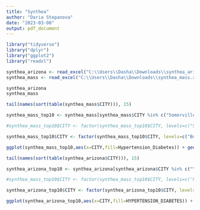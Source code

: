 ---
title: "Synthea"
author: "Daria Stepanova"
date: "2023-03-08"
output: pdf_document
---

```{r}

library("tidyverse")
library("dplyr")
library("ggplot2")
library("readxl")

synthea_arizona <- read_excel("C:\\Users\\Dasha\\Downloads\\synthea_arizona.xlsx")
synthea_mass <- read_excel("C:\\Users\\Dasha\\Downloads\\synthea_mass.xlsx")

synthea_arizona
synthea_mass

```

```{r}

tail(names(sort(table(synthea_mass$CITY))), 15)

synthea_mass_top10 <- synthea_mass[synthea_mass$CITY %in% c("Somerville","Lawrence","Framingham","Medford","Fall River", "Quincy","Lynn","New Bedford","Lowell","Newton","Brockton","Cambridge","Springfield","Worcester","Boston"),]

#synthea_mass_top10$CITY <- factor(synthea_mass_top10$CITY, levels=c("Somerville","Lawrence","Framingham","Medford","Fall River","Quincy","Lynn","New Bedford","Lowell","Newton","Brockton","Cambridge","Springfield","Worcester","Boston"))

synthea_mass_top10$CITY <- factor(synthea_mass_top10$CITY, levels=c("Boston","Worcester","Springfield","Cambridge","Brockton","Newton","Lowell","New Bedford","Lynn","Quincy","Fall River","Medford","Framingham","Lawrence","Somerville"))

ggplot(synthea_mass_top10,aes(x=CITY,fill=Hypertension_Diabetes)) + geom_bar(position = "fill") + scale_x_discrete(guide = guide_axis(angle = 60)) + labs(x="City",y="Proportion of Hypertension/Diabetes",title="Proportion of Hypertension/Diabetes in Massachusetts")


```

```{r}

tail(names(sort(table(synthea_arizona$CITY))), 15)

synthea_arizona_top10 <- synthea_arizona[synthea_arizona$CITY %in% c("Yuma","Marana","Flagstaff","Lake Havasu City","Avondale","Tempe","Peoria","Scottsdale","Chandler","Glendale","Surprise","Gilbert","Tucson","Mesa","Phoenix"),]

#synthea_mass_top10$CITY <- factor(synthea_mass_top10$CITY, levels=c('Phoenix', 'Mesa', 'Tucson', 'Gilbert', 'Surprise', 'Glendale', 'Chandler', 'Scottsdale', 'Peoria', 'Tempe', 'Avondale', 'Lake Havasu City', 'Flagstaff', 'Marana', 'Yuma'))

synthea_arizona_top10$CITY <- factor(synthea_arizona_top10$CITY, levels=c('Phoenix', 'Mesa', 'Tucson', 'Gilbert', 'Surprise', 'Glendale', 'Chandler', 'Scottsdale', 'Peoria', 'Tempe', 'Avondale', 'Lake Havasu City', 'Flagstaff', 'Marana', 'Yuma'))

ggplot(synthea_arizona_top10,aes(x=CITY,fill=HYPERTENSION_DIABETES)) + geom_bar(position = "fill") + scale_x_discrete(guide = guide_axis(angle = 60)) + labs(x="City",y="Proportion of Hypertension/Diabetes",title="Proportion of Hypertension/Diabetes in Arizona") + scale_color_manual(values = c("red", "green"), name = "HYPERTENSION_DIABETES", labels = c("FALSE", "TRUE"))


```


